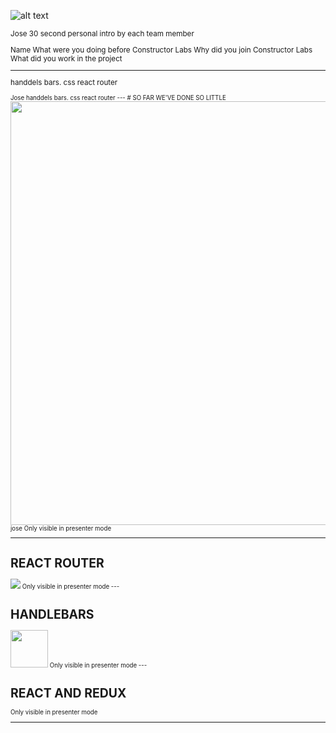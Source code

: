 


![alt text](https://avatars2.githubusercontent.com/u/19479459?s=96&v=4 )


<Small name='Jose' quote='Shit, I knew I forgot to change my github photo!!'/>

<Notes>
    Jose
30 second personal intro by each team member

Name
What were you doing before Constructor Labs
Why did you join Constructor Labs
What did you work in the project
</Notes>

---

handdels bars. 
css
react router

<Small name='Jose' quote='Shit, I knew I forgot to change my github photo!!'/>

<Notes>
    Jose
   handdels bars. 
css
react router
</Notes>
---
# SO FAR WE'VE DONE SO LITTLE

<img width="678px" src="./github.png" />
<Notes>
    jose
  Only visible in presenter mode
</Notes>

---

# REACT ROUTER


<img src="./router.png" />

<Notes>
  Only visible in presenter mode
</Notes>
---

# HANDLEBARS

<img height='60vh' src="./handlebar.png" />
<Notes>
  Only visible in presenter mode
</Notes>
---

# REACT AND REDUX
<Notes>
  Only visible in presenter mode
</Notes>

---
